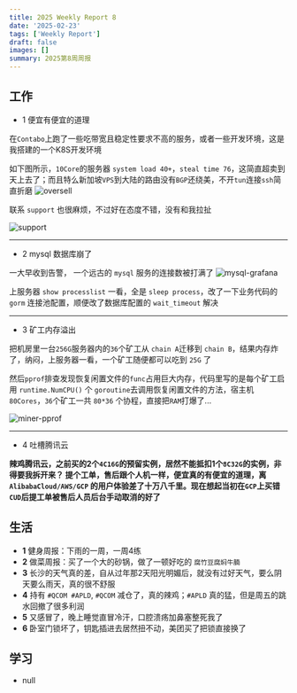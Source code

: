 ```yaml
---
title: 2025 Weekly Report 8
date: '2025-02-23'
tags: ['Weekly Report']
draft: false
images: []
summary: 2025第8周周报
---
```


<TOCInline toc={props.toc}/>

## 工作

- 1 便宜有便宜的道理

在`Contabo`上跑了一些吃带宽且稳定性要求不高的服务，或者一些开发环境，这是我搭建的一个K8S开发环境

如下图所示，`10Core`的服务器 `system load 40+`，`steal time 76`，这简直超卖到天上去了；而且特么新加坡`VPS`到大陆的路由没有`BGP`还绕美，不开`tun`连接`ssh`简直折磨
![oversell](/static/images/2025-w8/contabo-oversell.jpg)

联系 `support` 也很麻烦，不过好在态度不错，没有和我拉扯

![support](/static/images/2025-w8/contabo-support.png)

------------

- 2 mysql 数据库崩了

一大早收到告警， 一个远古的 `mysql` 服务的连接数被打满了
![mysql-grafana](/static/images/2025-w8/mysql-grafana.png)

上服务器 `show processlist` 一看，全是 `sleep process`，改了一下业务代码的 `gorm` 连接池配置，顺便改了数据库配置的 `wait_timeout` 解决

------------

- 3 矿工内存溢出

把机房里一台`256G`服务器内的`36`个矿工从 `chain A`迁移到 `chain B`，结果内存炸了，纳闷，上服务器一看，一个矿工随便都可以吃到 `25G` 了

然后`pprof`排查发现恢复闲置文件的`func`占用巨大内存，代码里写的是每个矿工启用 `runtime.NumCPU()` 个 `goroutine`去调用恢复闲置文件的方法，宿主机 `80Cores`，`36`个矿工一共 `80*36` 个协程，直接把`RAM`打爆了...

![miner-pprof](/static/images/2025-w8/miner-pprof.jpg)

------------

- 4 吐槽腾讯云

**辣鸡腾讯云，之前买的2个`4C16G`的预留实例，居然不能抵扣1个`8C32G`的实例，非得要我拆开来？ 提个工单，售后跟个人机一样，便宜真的有便宜的道理，离 `AlibabaCloud/AWS/GCP` 的用户体验差了十万八千里。现在想起当初在`GCP`上买错`CUD`后提工单被售后人员后台手动取消的好了**






## 生活

- **1** 健身周报：下雨的一周，一周4练
- **2** 做菜周报：买了一个大的砂锅，做了一顿好吃的 `腐竹豆腐焖牛腩`
- **3** 长沙的天气真的差，自从过年那2天阳光明媚后，就没有过好天气，要么阴天要么雨天，真的很不舒服
- **4** 持有 `#QCOM #APLD`, `#QCOM` 减仓了，真的辣鸡；`#APLD` 真的猛，但是周五的跳水回撤了很多利润
- **5** 又感冒了，晚上睡觉直冒冷汗，口腔溃疡加鼻塞整死我了
- **6** 卧室门锁坏了，钥匙插进去居然扭不动，美团买了把锁直接换了

## 学习

- null











